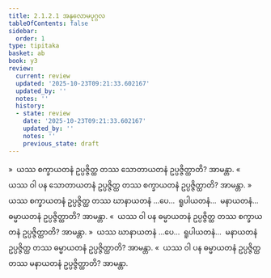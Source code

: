 ```yaml
---
title: 2.1.2.1 အနုလောမပုဂ္ဂလ
tableOfContents: false
sidebar:
  order: 1
type: tipitaka
basket: ab
book: y3
review:
  current: review
  updated: '2025-10-23T09:21:33.602167'
  updated_by: ''
  notes: ''
  history:
  - state: review
    date: '2025-10-23T09:21:33.602167'
    updated_by: ''
    notes: ''
    previous_state: draft
---
```



<ReviewStatus review={frontmatter.review} showDetails={true} />

<HypothesisAnnotation frontmatter={frontmatter} />

<DynamicBreadcrumb />

<Division number="38" book="y3" e="ch" v="33" p="90">

<Paragraph number="480" book="y3">
»  ယဿ စက္ခာယတနံ ဥပ္ပဇ္ဇိတ္ထ တဿ သောတာယတနံ ဥပ္ပဇ္ဇိတ္ထာတိ? အာမန္တာ.
</Paragraph>

<Paragraph number="481" book="y3">
«  ယဿ ဝါ ပန သောတာယတနံ ဥပ္ပဇ္ဇိတ္ထ တဿ စက္ခာယတနံ ဥပ္ပဇ္ဇိတ္ထာတိ? အာမန္တာ.
</Paragraph>

<Paragraph number="482" book="y3">
»  ယဿ စက္ခာယတနံ ဥပ္ပဇ္ဇိတ္ထ တဿ ဃာနာယတနံ …ပေ…  ရူပါယတနံ…  မနာယတနံ…  ဓမ္မာယတနံ ဥပ္ပဇ္ဇိတ္ထာတိ? အာမန္တာ.
</Paragraph>

<Paragraph number="483" book="y3">
«  ယဿ ဝါ ပန ဓမ္မာယတနံ ဥပ္ပဇ္ဇိတ္ထ တဿ စက္ခာယတနံ ဥပ္ပဇ္ဇိတ္ထာတိ? အာမန္တာ.
</Paragraph>

</Division>
<Division number="39" book="y3" e="ch" v="33" p="91">

<Paragraph number="484" book="y3">
»  ယဿ ဃာနာယတနံ …ပေ…  ရူပါယတနံ…  မနာယတနံ ဥပ္ပဇ္ဇိတ္ထ တဿ ဓမ္မာယတနံ ဥပ္ပဇ္ဇိတ္ထာတိ? အာမန္တာ.
</Paragraph>

<Paragraph number="485" book="y3">
«  ယဿ ဝါ ပန ဓမ္မာယတနံ ဥပ္ပဇ္ဇိတ္ထ တဿ မနာယတနံ ဥပ္ပဇ္ဇိတ္ထာတိ? အာမန္တာ.
</Paragraph>
</Division>